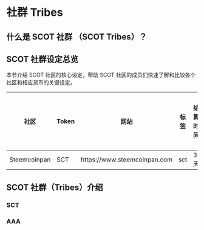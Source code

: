 # 社群 Tribes {#tribes}


## 什么是 SCOT 社群 （SCOT Tribes）？{#whats-tribes}





## SCOT 社群设定总览 {#tribes-config}

本节介绍 SCOT 社区的核心设定，帮助 SCOT 社区的成员们快速了解和比较各个社区和相应货币的关键设定。

社区 | Token | 网站 | 标签 | 结算时间 | 点赞时间 | 取消锁仓时间 | 取消代理时间 | 作者收益曲线 | 点赞收益曲线
-- | -- | -- | -- | -- | -- | -- | -- | -- | --
Steemcoinpan | SCT | https://www.steemcoinpan.com | sct | 3天 | 2天 | 3天 | 3天 | 1.3 | 0.9



## SCOT 社群（Tribes）介绍 {#intro-to-tribes}

### SCT



### AAA




